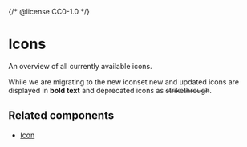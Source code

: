 {/* @license CC0-1.0 */}


<Meta title="Brand/Assets/Icons" />

<StatusBadge reason="The set of available icons will change." />

# Icons

An overview of all currently available icons.

While we are migrating to the new iconset new and updated icons are displayed in **bold
text** and deprecated icons as ~~strikethrough~~.

<AmsterdamIconGallery />

## Related components

- [Icon](/docs/components-media-icon--docs)
